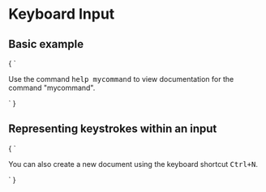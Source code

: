 
<Meta title="Inline Text Semantics/Keyboard Input (&lt;kbd&gt;)" />

# Keyboard Input

## Basic example

<Preview>
  <Story name="Basic example" height="200px">
    {
      `<p>Use the command <kbd>help mycommand</kbd> to view documentation for the command
      "mycommand".</p>
      `
    }
  </Story>
</Preview>

## Representing keystrokes within an input

<Preview>
  <Story name="Representing keystrokes within an input" height="200px">
    {
      `
      <p>You can also create a new document using the keyboard shortcut
        <kbd><kbd>Ctrl</kbd>+<kbd>N</kbd></kbd>.</p>
      `
    }
  </Story>
</Preview>

